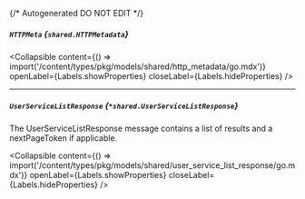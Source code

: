 {/* Autogenerated DO NOT EDIT  */}

##### `HTTPMeta` *{`shared.HTTPMetadata`}*

<Collapsible content={() => import('/content/types/pkg/models/shared/http_metadata/go.mdx')} openLabel={Labels.showProperties} closeLabel={Labels.hideProperties} />


---
##### `UserServiceListResponse` *{`*shared.UserServiceListResponse`}*
The UserServiceListResponse message contains a list of results and a nextPageToken if applicable.

<Collapsible content={() => import('/content/types/pkg/models/shared/user_service_list_response/go.mdx')} openLabel={Labels.showProperties} closeLabel={Labels.hideProperties} />



